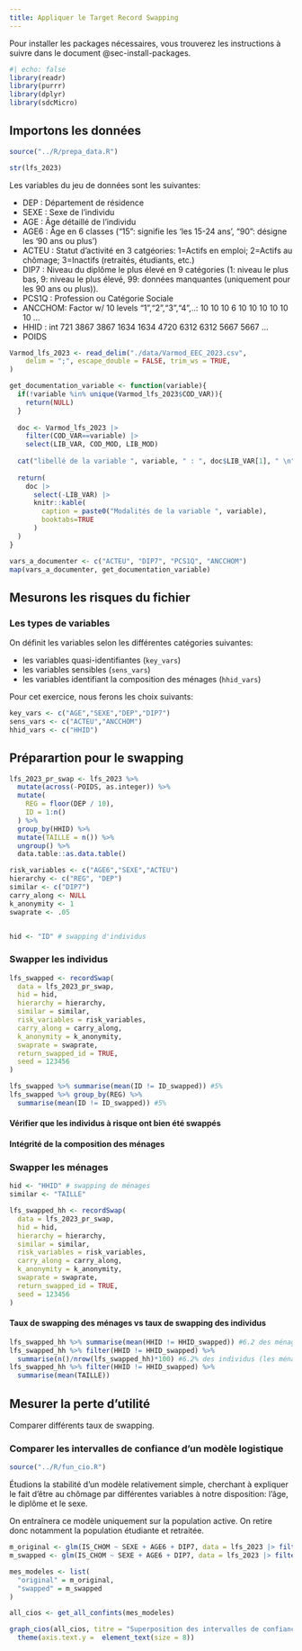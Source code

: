 ```yaml
---
title: Appliquer le Target Record Swapping
---
```



Pour installer les packages nécessaires, vous trouverez les instructions à suivre 
dans le document @sec-install-packages. 

```r
#| echo: false
library(readr)
library(purrr)
library(dplyr)
library(sdcMicro)
```

## Importons les données

```r
source("../R/prepa_data.R")
```


```r
str(lfs_2023)
```
Les variables du jeu de données sont les suivantes:

- DEP    : Département de résidence
- SEXE   : Sexe de l'individu
- AGE    : Âge détaillé de l'individu
- AGE6   : Âge en 6 classes ("15": signifie les 'les 15-24 ans', "90": désigne les '90 ans ou plus')
- ACTEU  : Statut d'activité en 3 catgéories: 1=Actifs en emploi; 2=Actifs au chômage; 3=Inactifs (retraités, étudiants, etc.)
- DIP7   : Niveau du diplôme le plus élevé en 9 catégories (1: niveau le plus bas, 9: niveau le plus élevé, 99: données manquantes (uniquement pour les 90 ans ou plus)).
- PCS1Q  : Profession ou Catégorie Sociale 
- ANCCHOM: Factor w/ 10 levels "1","2","3","4",..: 10 10 10 6 10 10 10 10 10 10 ...
- HHID   : int  721 3867 3867 1634 1634 4720 6312 6312 5667 5667 ...
- POIDS 


```r
Varmod_lfs_2023 <- read_delim("./data/Varmod_EEC_2023.csv", 
    delim = ";", escape_double = FALSE, trim_ws = TRUE,
)
```

```r
get_documentation_variable <- function(variable){
  if(!variable %in% unique(Varmod_lfs_2023$COD_VAR)){
    return(NULL)
  }
  
  doc <- Varmod_lfs_2023 |> 
    filter(COD_VAR==variable) |> 
    select(LIB_VAR, COD_MOD, LIB_MOD)
  
  cat("libellé de la variable ", variable, " : ", doc$LIB_VAR[1], " \n")
  
  return(
    doc |> 
      select(-LIB_VAR) |> 
      knitr::kable(
        caption = paste0("Modalités de la variable ", variable),
        booktabs=TRUE
      )
  )
}

vars_a_documenter <- c("ACTEU", "DIP7", "PCS1Q", "ANCCHOM")
map(vars_a_documenter, get_documentation_variable)
```



## Mesurons les risques du fichier

### Les types de variables

On définit les variables selon les différentes catégories suivantes:

- les variables quasi-identifiantes (`key_vars`)
- les variables sensibles (`sens_vars`)
- les variables identifiant la composition des ménages (`hhid_vars`)

Pour cet exercice, nous ferons les choix suivants:

```r
key_vars <- c("AGE","SEXE","DEP","DIP7")
sens_vars <- c("ACTEU","ANCCHOM")
hhid_vars <- c("HHID")
```


## Préparartion pour le swapping

```r
lfs_2023_pr_swap <- lfs_2023 %>% 
  mutate(across(-POIDS, as.integer)) %>% 
  mutate(
    REG = floor(DEP / 10),
    ID = 1:n()
  ) %>% 
  group_by(HHID) %>% 
  mutate(TAILLE = n()) %>% 
  ungroup() %>% 
  data.table::as.data.table()
```


```r
risk_variables <- c("AGE6","SEXE","ACTEU")
hierarchy <- c("REG", "DEP")
similar <- c("DIP7")
carry_along <- NULL
k_anonymity <- 1
swaprate <- .05


hid <- "ID" # swapping d'individus
```


### Swapper les individus


```r
lfs_swapped <- recordSwap(
  data = lfs_2023_pr_swap,
  hid = hid,
  hierarchy = hierarchy,
  similar = similar,
  risk_variables = risk_variables,
  carry_along = carry_along,
  k_anonymity = k_anonymity,
  swaprate = swaprate,
  return_swapped_id = TRUE,
  seed = 123456
)

lfs_swapped %>% summarise(mean(ID != ID_swapped)) #5%
lfs_swapped %>% group_by(REG) %>%
  summarise(mean(ID != ID_swapped)) #5%
```


#### Vérifier que les individus à risque ont bien été swappés


#### Intégrité de la composition des ménages



### Swapper les ménages


```r
hid <- "HHID" # swapping de ménages
similar <- "TAILLE"

lfs_swapped_hh <- recordSwap(
  data = lfs_2023_pr_swap,
  hid = hid,
  hierarchy = hierarchy,
  similar = similar,
  risk_variables = risk_variables,
  carry_along = carry_along,
  k_anonymity = k_anonymity,
  swaprate = swaprate,
  return_swapped_id = TRUE,
  seed = 123456
)
```


#### Taux de swapping des ménages vs taux de swapping des individus

```r
lfs_swapped_hh %>% summarise(mean(HHID != HHID_swapped)) #6.2 des ménages
lfs_swapped_hh %>% filter(HHID != HHID_swapped) %>%
  summarise(n()/nrow(lfs_swapped_hh)*100) #6.2% des individus (les ménages swappés sont de même taille)
lfs_swapped_hh %>% filter(HHID != HHID_swapped) %>%
  summarise(mean(TAILLE))

```

## Mesurer la perte d'utilité 


Comparer différents taux de swapping.

### Comparer les intervalles de confiance d'un modèle logistique

```r
source("../R/fun_cio.R")
```


Étudions la stabilité d'un modèle relativement simple, cherchant à expliquer 
le fait d'être au chômage par différentes variables à notre disposition:
l'âge, le diplôme et le sexe.

On entraînera ce modèle uniquement sur la population active. On retire donc notamment 
la population étudiante et retraitée.


```r
m_original <- glm(IS_CHOM ~ SEXE + AGE6 + DIP7, data = lfs_2023 |> filter(ACTEU != 3))
m_swapped <- glm(IS_CHOM ~ SEXE + AGE6 + DIP7, data = lfs_2023 |> filter(ACTEU != 3))

mes_modeles <- list(
  "original" = m_original,
  "swapped" = m_swapped
)

all_cios <- get_all_confints(mes_modeles)
```


```r
graph_cios(all_cios, titre = "Superposition des intervalles de confiance\ndes Odds Ratio du modèle selon le jeu de données") +
  theme(axis.text.y =  element_text(size = 8))
```

